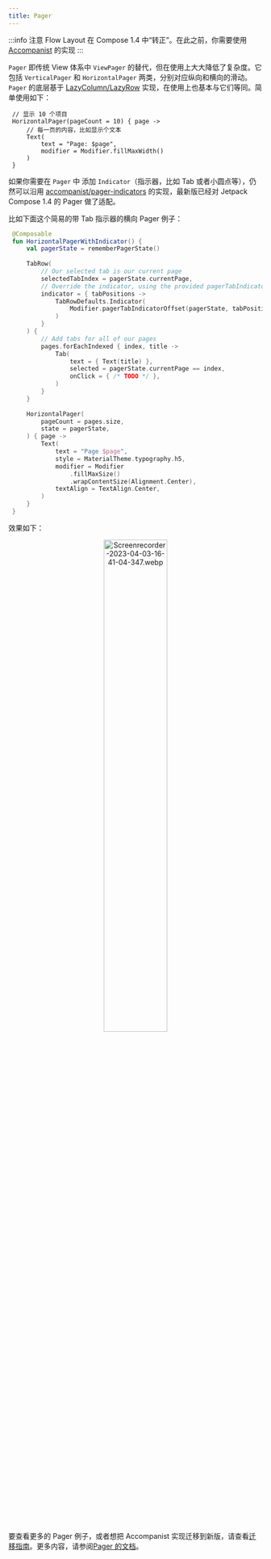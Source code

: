 ```yaml
---
title: Pager
---
```


:::info 注意
Flow Layout 在 Compose 1.4 中“转正”。在此之前，你需要使用 [Accompanist](https://github.com/google/accompanist/tree/main/pager) 的实现
:::

`Pager` 即传统 View 体系中 `ViewPager` 的替代，但在使用上大大降低了复杂度。它包括 `VerticalPager` 和 `HorizontalPager` 两类，分别对应纵向和横向的滑动。`Pager` 的底层基于 [LazyColumn/LazyRow](/docs/design/lists/overview) 实现，在使用上也基本与它们等同。简单使用如下：

```
 // 显示 10 个项目
 HorizontalPager(pageCount = 10) { page ->
     // 每一页的内容，比如显示个文本
     Text(
         text = "Page: $page",
         modifier = Modifier.fillMaxWidth()
     )
 }
```

如果你需要在 `Pager` 中 添加 `Indicator`（指示器，比如 Tab 或者小圆点等），仍然可以沿用 [accompanist/pager-indicators](https://github.com/google/accompanist/tree/main/pager-indicators) 的实现，最新版已经对 Jetpack Compose 1.4 的 Pager 做了适配。

比如下面这个简易的带 Tab 指示器的横向 Pager 例子：

```kotlin
 @Composable
 fun HorizontalPagerWithIndicator() {
     val pagerState = rememberPagerState()
 ​
     TabRow(
         // Our selected tab is our current page
         selectedTabIndex = pagerState.currentPage,
         // Override the indicator, using the provided pagerTabIndicatorOffset modifier
         indicator = { tabPositions ->
             TabRowDefaults.Indicator(
                 Modifier.pagerTabIndicatorOffset(pagerState, tabPositions)
             )
         }
     ) {
         // Add tabs for all of our pages
         pages.forEachIndexed { index, title ->
             Tab(
                 text = { Text(title) },
                 selected = pagerState.currentPage == index,
                 onClick = { /* TODO */ },
             )
         }
     }
 ​
     HorizontalPager(
         pageCount = pages.size,
         state = pagerState,
     ) { page ->
         Text(
             text = "Page $page",
             style = MaterialTheme.typography.h5,
             modifier = Modifier
                 .fillMaxSize()
                 .wrapContentSize(Alignment.Center),
             textAlign = TextAlign.Center,
         )
     }
 }
```
效果如下：

<p align=center><img src="https://p1-juejin.byteimg.com/tos-cn-i-k3u1fbpfcp/e9253e4bfe6e45b8a35c902913c7416d~tplv-k3u1fbpfcp-watermark.image?" alt="Screenrecorder-2023-04-03-16-41-04-347.webp" width="50%" /></p>

要查看更多的 Pager 例子，或者想把 Accompanist 实现迁移到新版，请查看[迁移指南](https://google.github.io/accompanist/pager/#migration)。更多内容，请参阅[Pager 的文档](https://developer.android.com/jetpack/compose/layouts/pager)。
